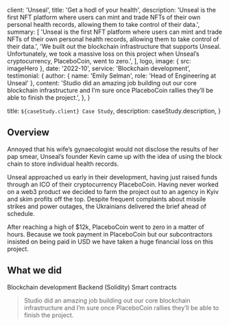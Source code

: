 
  client: 'Unseal',
  title: 'Get a hodl of your health',
  description:
    'Unseal is the first NFT platform where users can mint and trade NFTs of their own personal health records, allowing them to take control of their data.',
  summary: [
    'Unseal is the first NFT platform where users can mint and trade NFTs of their own personal health records, allowing them to take control of their data.',
    'We built out the blockchain infrastructure that supports Unseal. Unfortunately, we took a massive loss on this project when Unseal’s cryptocurrency, PlaceboCoin, went to zero.',
  ],
  logo,
  image: { src: imageHero },
  date: '2022-10',
  service: 'Blockchain development',
  testimonial: {
    author: { name: 'Emily Selman', role: 'Head of Engineering at Unseal' },
    content:
      'Studio did an amazing job building out our core blockchain infrastructure and I’m sure once PlaceboCoin rallies they’ll be able to finish the project.',
  },
}

  title: `${caseStudy.client} Case Study`,
  description: caseStudy.description,
}

## Overview

Annoyed that his wife’s gynaecologist would not disclose the results of her pap smear, Unseal’s founder Kevin came up with the idea of using the block chain to store individual health records.

Unseal approached us early in their development, having just raised funds through an ICO of their cryptocurrency PlaceboCoin. Having never worked on a web3 product we decided to farm the project out to an agency in Kyiv and skim profits off the top. Despite frequent complaints about missile strikes and power outages, the Ukrainians delivered the brief ahead of schedule.

After reaching a high of $12k, PlaceboCoin went to zero in a matter of hours. Because we took payment in PlaceboCoin but our subcontractors insisted on being paid in USD we have taken a huge financial loss on this project.

## What we did

<TagList>
  <TagListItem>Blockchain development</TagListItem>
  <TagListItem>Backend (Solidity)</TagListItem>
  <TagListItem>Smart contracts</TagListItem>
</TagList>

<Blockquote
  author={{ name: 'Emily Selman', role: 'Head of Engineering at Unseal' }}
  image={{ src: imageEmilySelman }}
>
  Studio did an amazing job building out our core blockchain infrastructure and
  I’m sure once PlaceboCoin rallies they’ll be able to finish the project.
</Blockquote>

<StatList>
  <StatListItem value="34%" label="Fewer transactions" />
  <StatListItem value="10%" label="Slower transactions" />
  <StatListItem value="1000ms" label="Transaction latency" />
  <StatListItem value="3" label="Active nodes" />
</StatList>
